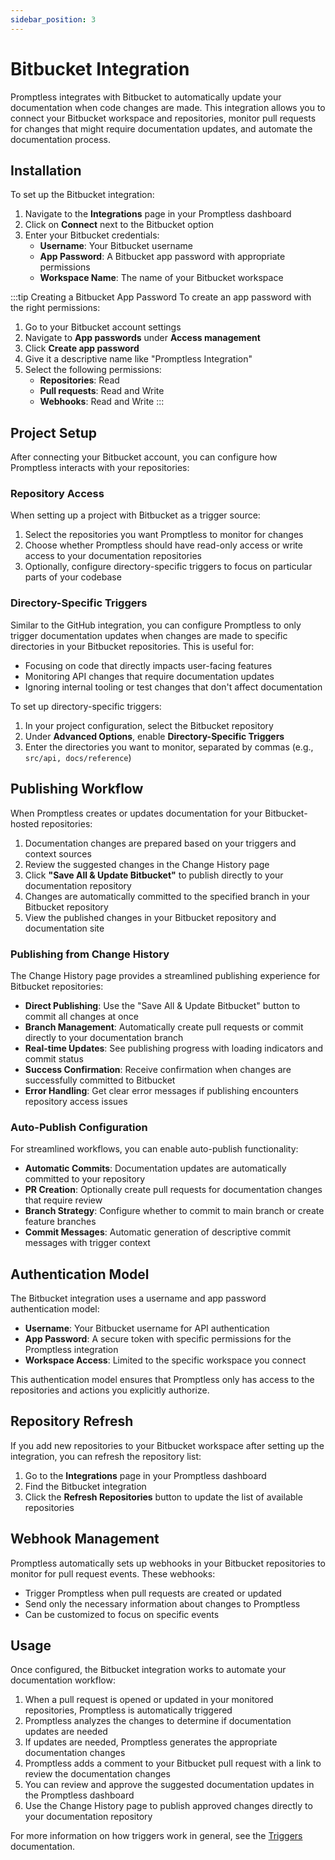 ```yaml
---
sidebar_position: 3
---
```


# Bitbucket Integration

Promptless integrates with Bitbucket to automatically update your documentation when code changes are made. This integration allows you to connect your Bitbucket workspace and repositories, monitor pull requests for changes that might require documentation updates, and automate the documentation process.

## Installation

To set up the Bitbucket integration:

1. Navigate to the **Integrations** page in your Promptless dashboard
2. Click on **Connect** next to the Bitbucket option
3. Enter your Bitbucket credentials:
   - **Username**: Your Bitbucket username
   - **App Password**: A Bitbucket app password with appropriate permissions
   - **Workspace Name**: The name of your Bitbucket workspace

:::tip Creating a Bitbucket App Password
To create an app password with the right permissions:
1. Go to your Bitbucket account settings
2. Navigate to **App passwords** under **Access management**
3. Click **Create app password**
4. Give it a descriptive name like "Promptless Integration"
5. Select the following permissions:
   - **Repositories**: Read
   - **Pull requests**: Read and Write
   - **Webhooks**: Read and Write
:::

## Project Setup

After connecting your Bitbucket account, you can configure how Promptless interacts with your repositories:

### Repository Access

When setting up a project with Bitbucket as a trigger source:

1. Select the repositories you want Promptless to monitor for changes
2. Choose whether Promptless should have read-only access or write access to your documentation repositories
3. Optionally, configure directory-specific triggers to focus on particular parts of your codebase

### Directory-Specific Triggers

Similar to the GitHub integration, you can configure Promptless to only trigger documentation updates when changes are made to specific directories in your Bitbucket repositories. This is useful for:

- Focusing on code that directly impacts user-facing features
- Monitoring API changes that require documentation updates
- Ignoring internal tooling or test changes that don't affect documentation

To set up directory-specific triggers:

1. In your project configuration, select the Bitbucket repository
2. Under **Advanced Options**, enable **Directory-Specific Triggers**
3. Enter the directories you want to monitor, separated by commas (e.g., `src/api, docs/reference`)

## Publishing Workflow

When Promptless creates or updates documentation for your Bitbucket-hosted repositories:

1. Documentation changes are prepared based on your triggers and context sources
2. Review the suggested changes in the Change History page
3. Click **"Save All & Update Bitbucket"** to publish directly to your documentation repository
4. Changes are automatically committed to the specified branch in your Bitbucket repository
5. View the published changes in your Bitbucket repository and documentation site

### Publishing from Change History

The Change History page provides a streamlined publishing experience for Bitbucket repositories:

- **Direct Publishing**: Use the "Save All & Update Bitbucket" button to commit all changes at once
- **Branch Management**: Automatically create pull requests or commit directly to your documentation branch
- **Real-time Updates**: See publishing progress with loading indicators and commit status
- **Success Confirmation**: Receive confirmation when changes are successfully committed to Bitbucket
- **Error Handling**: Get clear error messages if publishing encounters repository access issues

### Auto-Publish Configuration

For streamlined workflows, you can enable auto-publish functionality:

- **Automatic Commits**: Documentation updates are automatically committed to your repository
- **PR Creation**: Optionally create pull requests for documentation changes that require review
- **Branch Strategy**: Configure whether to commit to main branch or create feature branches
- **Commit Messages**: Automatic generation of descriptive commit messages with trigger context

## Authentication Model

The Bitbucket integration uses a username and app password authentication model:

- **Username**: Your Bitbucket username for API authentication
- **App Password**: A secure token with specific permissions for the Promptless integration
- **Workspace Access**: Limited to the specific workspace you connect

This authentication model ensures that Promptless only has access to the repositories and actions you explicitly authorize.

## Repository Refresh

If you add new repositories to your Bitbucket workspace after setting up the integration, you can refresh the repository list:

1. Go to the **Integrations** page in your Promptless dashboard
2. Find the Bitbucket integration
3. Click the **Refresh Repositories** button to update the list of available repositories

## Webhook Management

Promptless automatically sets up webhooks in your Bitbucket repositories to monitor for pull request events. These webhooks:

- Trigger Promptless when pull requests are created or updated
- Send only the necessary information about changes to Promptless
- Can be customized to focus on specific events

## Usage

Once configured, the Bitbucket integration works to automate your documentation workflow:

1. When a pull request is opened or updated in your monitored repositories, Promptless is automatically triggered
2. Promptless analyzes the changes to determine if documentation updates are needed
3. If updates are needed, Promptless generates the appropriate documentation changes
4. Promptless adds a comment to your Bitbucket pull request with a link to review the documentation changes
5. You can review and approve the suggested documentation updates in the Promptless dashboard
6. Use the Change History page to publish approved changes directly to your documentation repository

For more information on how triggers work in general, see the [Triggers](/core-concepts/triggers) documentation.